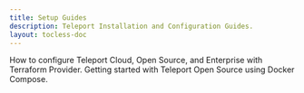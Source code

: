 ```yaml
---
title: Setup Guides
description: Teleport Installation and Configuration Guides.
layout: tocless-doc
---
```


<TileSet>
  <Tile icon="wrench" title="Terraform Provider" href="./guides/terraform-provider.mdx">
    How to configure Teleport Cloud, Open Source, and Enterprise with Terraform Provider.
  </Tile>
  <Tile icon="wrench" title="Docker Compose" href="./guides/docker-compose.mdx">
    Getting started with Teleport Open Source using Docker Compose.
  </Tile>
</TileSet>
